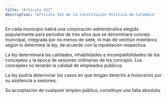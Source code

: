 ```yaml
---
title: "Artículo 312"
description: "Artículo 312 de la Constitución Política de Colombia"
---
```


En cada municipio habrá una corporación administrativa elegida popularmente para periodos de tres años que se denominará concejo municipal, integrada por no menos de siete, ni más de veintiún miembros según lo determine la ley, de acuerdo con la mpoblación respectiva.

La ley determinará las calidades, inhabilidades e incompatibilidades de los concejales y la época de sesiones ordinarias de los concejos. Los concejales no tendrán la calidad de empleados públicos.

La ley podría determinar los casos en que tengan derecho a honorarios por su asistencia a sesiones.

Su acceptación de cualquier empleo público, constituye una falta absoluta.